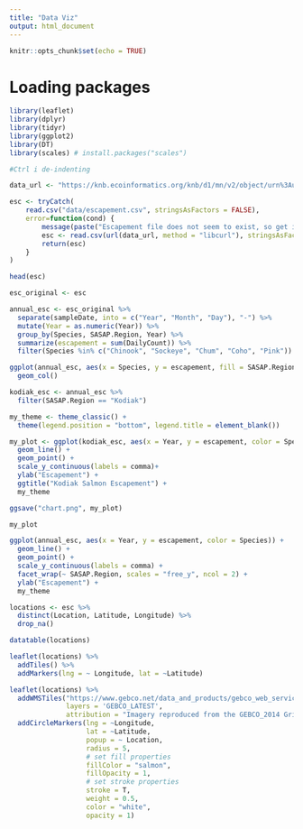 ```yaml
---
title: "Data Viz"
output: html_document
---
```


```r
knitr::opts_chunk$set(echo = TRUE)
```

# Loading packages

```r
library(leaflet)
library(dplyr)
library(tidyr)
library(ggplot2)
library(DT)
library(scales) # install.packages("scales")

#Ctrl i de-indenting
```

```r
data_url <- "https://knb.ecoinformatics.org/knb/d1/mn/v2/object/urn%3Auuid%3Af119a05b-bbe7-4aea-93c6-85434dcb1c5e"

esc <- tryCatch(
    read.csv("data/escapement.csv", stringsAsFactors = FALSE),
    error=function(cond) {
        message(paste("Escapement file does not seem to exist, so get it from the KNB."))
        esc <- read.csv(url(data_url, method = "libcurl"), stringsAsFactors = FALSE)
        return(esc)
    }
)

head(esc)
```

```r
esc_original <- esc

annual_esc <- esc_original %>% 
  separate(sampleDate, into = c("Year", "Month", "Day"), "-") %>% 
  mutate(Year = as.numeric(Year)) %>% 
  group_by(Species, SASAP.Region, Year) %>%
  summarize(escapement = sum(DailyCount)) %>% 
  filter(Species %in% c("Chinook", "Sockeye", "Chum", "Coho", "Pink"))

```

```r
ggplot(annual_esc, aes(x = Species, y = escapement, fill = SASAP.Region)) +
  geom_col()
```

```r
kodiak_esc <- annual_esc %>% 
  filter(SASAP.Region == "Kodiak")

my_theme <- theme_classic() +
  theme(legend.position = "bottom", legend.title = element_blank())

my_plot <- ggplot(kodiak_esc, aes(x = Year, y = escapement, color = Species)) +
  geom_line() +
  geom_point() +
  scale_y_continuous(labels = comma)+
  ylab("Escapement") +
  ggtitle("Kodiak Salmon Escapement") +
  my_theme

ggsave("chart.png", my_plot)

my_plot

```

```r
ggplot(annual_esc, aes(x = Year, y = escapement, color = Species)) +
  geom_line() +
  geom_point() +
  scale_y_continuous(labels = comma) +
  facet_wrap(~ SASAP.Region, scales = "free_y", ncol = 2) +
  ylab("Escapement") +
  my_theme
```

```r
locations <- esc %>% 
  distinct(Location, Latitude, Longitude) %>% 
  drop_na()

datatable(locations)
```

```r
leaflet(locations) %>% 
  addTiles() %>% 
  addMarkers(lng = ~ Longitude, lat = ~Latitude)
```

```r
leaflet(locations) %>% 
  addWMSTiles("https://www.gebco.net/data_and_products/gebco_web_services/web_map_service/mapserv?",
              layers = 'GEBCO_LATEST',
              attribution = "Imagery reproduced from the GEBCO_2014 Grid, version 20150318, www.gebco.net") %>%
  addCircleMarkers(lng = ~Longitude,
                   lat = ~Latitude,
                   popup = ~ Location,
                   radius = 5,
                   # set fill properties
                   fillColor = "salmon",
                   fillOpacity = 1,
                   # set stroke properties
                   stroke = T,
                   weight = 0.5,
                   color = "white",
                   opacity = 1)
```

